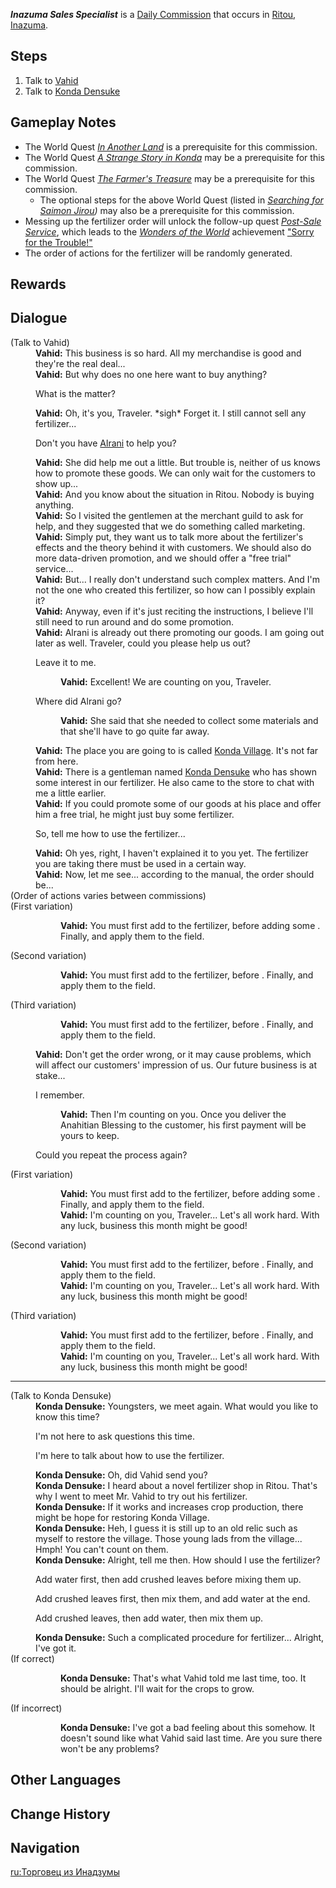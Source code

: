 {{Quest Infobox
|id            = 22036
|type          = Commission
|image         = Shop Syavushi Bakshesh Shoppe.png
|npc           = Vahid
|startLocation = [[Ritou]], [[Inazuma]]
|region        = Inazuma
|area          = Narukami Island
|subarea       = Ritou
|otherRewards  = *AR-Dependent Rewards
|characters    = Konda Densuke; Traveler; Vahid
|prev          = In Another Land
|next          = Post-Sale Service
|nextNote      = If fertilizer order was incorrect
}}
'''''Inazuma Sales Specialist''''' is a [[Daily Commission]] that occurs in [[Ritou]], [[Inazuma]].

==Steps==
#Talk to [[Vahid]]
#Talk to [[Konda Densuke]]

==Gameplay Notes==
* The World Quest ''[[In Another Land]]'' is a prerequisite for this commission.
* The World Quest ''[[A Strange Story in Konda]]'' may be a prerequisite for this commission.
* The World Quest ''[[The Farmer's Treasure]]'' may be a prerequisite for this commission.
** The optional steps for the above World Quest (listed in ''[[Searching for Saimon Jirou]])'' may also be a prerequisite for this commission.
* Messing up the fertilizer order will unlock the follow-up quest ''[[Post-Sale Service]]'', which leads to the ''[[Wonders of the World]]'' achievement [["Sorry for the Trouble!"]]
* The order of actions for the fertilizer will be randomly generated.

==Rewards==
{{Commission Rewards|low}}

==Dialogue==
{{Quest Description|[[Vahid]], the owner of [[Syavushi Bakshesh Shoppe]], is currently having a headache over sales...}}
{{Dialogue Start}}
;(Talk to Vahid)
:'''Vahid:''' This business is so hard. All my merchandise is good and they're the real deal...
:'''Vahid:''' But why does no one here want to buy anything?
:{{DIcon}} What is the matter?
:'''Vahid:''' Oh, it's you, Traveler. *sigh* Forget it. I still cannot sell any fertilizer...
:{{DIcon}} Don't you have [[Alrani]] to help you?
:'''Vahid:''' She did help me out a little. But trouble is, neither of us knows how to promote these goods. We can only wait for the customers to show up...
:'''Vahid:''' And you know about the situation in Ritou. Nobody is buying anything.
:'''Vahid:''' So I visited the gentlemen at the merchant guild to ask for help, and they suggested that we do something called marketing.
:'''Vahid:''' Simply put, they want us to talk more about the fertilizer's effects and the theory behind it with customers. We should also do more data-driven promotion, and we should offer a "free trial" service...
:'''Vahid:''' But... I really don't understand such complex matters. And I'm not the one who created this fertilizer, so how can I possibly explain it?
:'''Vahid:''' Anyway, even if it's just reciting the instructions, I believe I'll still need to run around and do some promotion.
:'''Vahid:''' Alrani is already out there promoting our goods. I am going out later as well. Traveler, could you please help us out?
:{{DIcon}} Leave it to me.
::'''Vahid:''' Excellent! We are counting on you, Traveler.
:{{DIcon}} Where did Alrani go?
::'''Vahid:''' She said that she needed to collect some materials and that she'll have to go quite far away.
:'''Vahid:''' The place you are going to is called [[Konda Village]]. It's not far from here.
:'''Vahid:''' There is a gentleman named [[Konda Densuke]] who has shown some interest in our fertilizer. He also came to the store to chat with me a little earlier.
:'''Vahid:''' If you could promote some of our goods at his place and offer him a free trial, he might just buy some fertilizer.
:{{DIcon}} So, tell me how to use the fertilizer...
:'''Vahid:''' Oh yes, right, I haven't explained it to you yet. The fertilizer you are taking there must be used in a certain way.
:'''Vahid:''' Now, let me see... according to the manual, the order should be...
;(Order of actions varies between commissions)
;(First variation)
::'''Vahid:''' You must first add {{Color|buzzword|water}} to the fertilizer, before adding some {{Color|buzzword|crushed leaves}}. Finally, {{Color|buzzword|mix them well}} and apply them to the field.
;(Second variation)
::'''Vahid:''' You must first add {{Color|buzzword|crushed leaves}} to the fertilizer, before {{Color|buzzword|mixing them well}}. Finally, {{Color|buzzword|add water}} and apply them to the field.
;(Third variation)
::'''Vahid:''' You must first add {{Color|buzzword|crushed leaves}} to the fertilizer, before {{Color|buzzword|adding some water}}. Finally, {{Color|buzzword|mix them well}} and apply them to the field.
:'''Vahid:''' Don't get the order wrong, or it may cause problems, which will affect our customers' impression of us. Our future business is at stake...
:{{DIcon}} I remember.
::'''Vahid:''' Then I'm counting on you. Once you deliver the Anahitian Blessing to the customer, his first payment will be yours to keep.
:{{DIcon}} Could you repeat the process again?
;(First variation)
::'''Vahid:''' You must first add {{Color|buzzword|water}} to the fertilizer, before adding some {{Color|buzzword|crushed leaves}}. Finally, {{Color|buzzword|mix them well}} and apply them to the field.
::'''Vahid:''' I'm counting on you, Traveler... Let's all work hard. With any luck, business this month might be good!
;(Second variation)
::'''Vahid:''' You must first add {{Color|buzzword|crushed leaves}} to the fertilizer, before {{Color|buzzword|mixing them well}}. Finally, {{Color|buzzword|add water}} and apply them to the field.
::'''Vahid:''' I'm counting on you, Traveler... Let's all work hard. With any luck, business this month might be good!
;(Third variation)
::'''Vahid:''' You must first add {{Color|buzzword|crushed leaves}} to the fertilizer, before {{Color|buzzword|adding some water}}. Finally, {{Color|buzzword|mix them well}} and apply them to the field.
::'''Vahid:''' I'm counting on you, Traveler... Let's all work hard. With any luck, business this month might be good!
----
;(Talk to Konda Densuke)
:'''Konda Densuke:''' Youngsters, we meet again. What would you like to know this time?
:{{DIcon}} I'm not here to ask questions this time.
:{{DIcon}} I'm here to talk about how to use the fertilizer.
:'''Konda Densuke:''' Oh, did Vahid send you?
:'''Konda Densuke:''' I heard about a novel fertilizer shop in Ritou. That's why I went to meet Mr. Vahid to try out his fertilizer.
:'''Konda Densuke:''' If it works and increases crop production, there might be hope for restoring Konda Village.
:'''Konda Densuke:''' Heh, I guess it is still up to an old relic such as myself to restore the village. Those young lads from the village... Hmph! You can't count on them.
:'''Konda Densuke:''' Alright, tell me then. How should I use the fertilizer?
:{{DIcon}} Add water first, then add crushed leaves before mixing them up.
:{{DIcon}} Add crushed leaves first, then mix them, and add water at the end.
:{{DIcon}} Add crushed leaves, then add water, then mix them up.
:'''Konda Densuke:''' Such a complicated procedure for fertilizer... Alright, I've got it.
;(If correct)
::'''Konda Densuke:''' That's what Vahid told me last time, too. It should be alright. I'll wait for the crops to grow.
;(If incorrect)
::'''Konda Densuke:''' I've got a bad feeling about this somehow. It doesn't sound like what Vahid said last time. Are you sure there won't be any problems?
{{Dialogue End}}

==Other Languages==
{{Other Languages
|en      = Inazuma Sales Specialist
|zhs     = 稻妻销售员
|zhs_rm  = Dàoqī Xiāoshòuyuán
|zht     = 稻妻銷售員
|zht_rm  = Dàoqī Xiāoshòuyuán
|zh_tl   = Inazuma Salesperson
|ja      = 稲妻の販売員
|ja_rm   = Inazuma no Haibai'in
|ja_tl   = Inazuma Salesperson
|ko      = 이나즈마 판매원
|ko_tl   = Inazuma Salesperson
|es      = Un vendedor de Inazuma
|es_tl   = A salesperson from Inazuma
|fr      = Des ventes décevantes...
|fr_tl   = Disappointing Sales...
|ru      = Торговец из Инадзумы
|ru_tl   = Salesperson from Inazuma
|th      = นักขายแห่ง Inazuma
|th_rm   = 
|th_tl   = Salesman of Inazuma
|vi      = Người Bán Hàng Inazuma
|vi_tl   = Inazuma Salesperson
|de      = Inazuma-Verkaufsspezialist
|de_tl   = Inazuma Sales Specialist
|id      = Penjual Ulung Inazuma
|id_tl   = Excellent Inazuma Seller
|pt      = Comerciante de Inazuma
|pt_tl   = 
|tr      = Inazuma Satış Danışmanı
|tr_tl   = Inazuma Sales Advisor
|it      = Specialista delle vendite di Inazuma
|it_tl   = 
}}

==Change History==
{{Change History|2.0}}

==Navigation==
{{Commission Navbox|Inazuma|In Series}}

[[ru:Торговец из Инадзумы]]